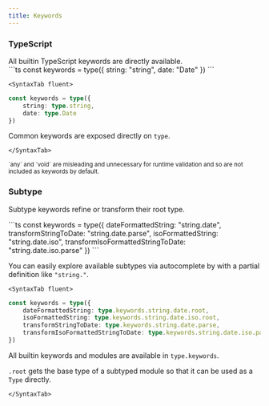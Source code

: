 ```yaml
---
title: Keywords
---
```



### TypeScript

<div>
	All
	<Asterisk /> builtin TypeScript keywords are directly available.
</div>

<SyntaxTabs>
	<SyntaxTab string>
```ts
const keywords = type({
	string: "string",
	date: "Date"
})
```
	</SyntaxTab>

    <SyntaxTab fluent>

```ts
const keywords = type({
	string: type.string,
	date: type.Date
})
```

Common keywords are exposed directly on `type`.

    </SyntaxTab>

</SyntaxTabs>

<sup>
	<Asterisk /> `any` and `void` are misleading and unnecessary for runtime
	validation and so are not included as keywords by default.
</sup>

### Subtype

Subtype keywords refine or transform their root type.

<SyntaxTabs>
	<SyntaxTab string>
```ts
const keywords = type({
	dateFormattedString: "string.date",
	transformStringToDate: "string.date.parse",
	isoFormattedString: "string.date.iso",
	transformIsoFormattedStringToDate: "string.date.iso.parse"
})
```

You can easily explore available subtypes via autocomplete by with a partial definition like `"string."`.

</SyntaxTab>

    <SyntaxTab fluent>

```ts
const keywords = type({
	dateFormattedString: type.keywords.string.date.root,
	isoFormattedString: type.keywords.string.date.iso.root,
	transformStringToDate: type.keywords.string.date.parse,
	transformIsoFormattedStringToDate: type.keywords.string.date.iso.parse
})
```

All builtin keywords and modules are available in `type.keywords`.

`.root` gets the base type of a subtyped module so that it can be used as a `Type` directly.

    </SyntaxTab>

</SyntaxTabs>
